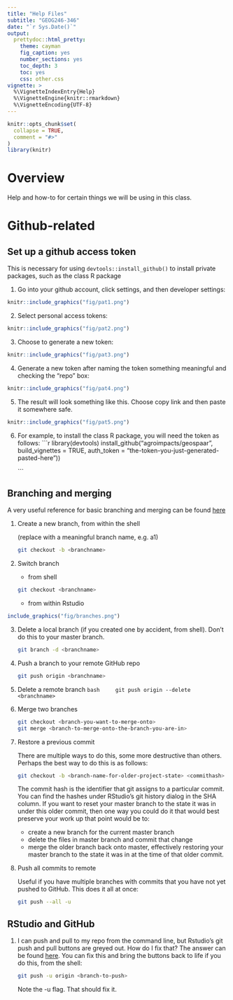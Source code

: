 ```yaml
---
title: "Help Files"
subtitle: "GEOG246-346"
date: "`r Sys.Date()`"
output:
  prettydoc::html_pretty:
    theme: cayman
    fig_caption: yes
    number_sections: yes
    toc_depth: 3
    toc: yes
    css: other.css
vignette: >
  %\VignetteIndexEntry{Help}
  %\VignetteEngine{knitr::rmarkdown}
  %\VignetteEncoding{UTF-8}
---
```


```r
knitr::opts_chunk$set(
  collapse = TRUE,
  comment = "#>"
)
library(knitr)
```

# Overview
Help and how-to for certain things we will be using in this class.

# Github-related{#github-related}
## Set up a github access token{#set-up-a-github-access-token}

This is necessary for using `devtools::install_github()` to install private packages, such as the class R package

1. Go into your github account, click settings, and then developer settings:

```r
knitr::include_graphics("fig/pat1.png")
```

2. Select personal access tokens:

```r
knitr::include_graphics("fig/pat2.png")
```

3. Choose to generate a new token:

```r
knitr::include_graphics("fig/pat3.png")
```

4. Generate a new token after naming the token something meaningful and checking the "repo" box:

```r
knitr::include_graphics("fig/pat4.png")
```

5. The result will look something like this. Choose copy link and then paste it somewhere safe. 
```r
knitr::include_graphics("fig/pat5.png")
```

6. For example, to install the class R package, you will need the token as follows: 
    ```r
    library(devtools)
    install_github("agroimpacts/geospaar", build_vignettes = TRUE, 
                   auth_token = "the-token-you-just-generated-pasted-here"))

    ```

## Branching and merging{#branching-and-merging}

A very useful reference for basic branching and merging can be found [here](https://git-scm.com/book/en/v2/Git-Branching-Basic-Branching-and-Merging)

1. Create a new branch, from within the shell

    (replace <branchname> with a meaningful branch name, e.g. a1)
    
    ```bash
    git checkout -b <branchname>
    ```

2. Switch branch

    - from shell
    
    ```bash
    git checkout <branchname>
    ```

    - from within Rstudio
    
```r
include_graphics("fig/branches.png") 
```


3. Delete a local branch (if you created one by accident, from shell). Don't do this to your master branch. 

    ```bash
    git branch -d <branchname>
    ```


4. Push a branch to your remote GitHub repo

    ```bash
    git push origin <branchname>
    ```

5. Delete a remote branch
    ```bash
    git push origin --delete <branchname>
    ```

6. Merge two branches

    ```bash
    git checkout <branch-you-want-to-merge-onto>
    git merge <branch-to-merge-onto-the-branch-you-are-in>
    ```

7. Restore a previous commit


    There are multiple ways to do this, some more destructive than others. Perhaps the best way to do this is as follows: 

    ```bash
    git checkout -b <branch-name-for-older-project-state> <commithash>
    ```


    The commit hash is the identifier that git assigns to a particular commit. You can find the hashes under RStudio's git history dialog in the SHA column. If you want to reset your master branch to the state it was in under this older commit, then one way you could do it that would best preserve your work up that point would be to: 
    
    - create a new branch for the current master branch
    - delete the files in master branch and commit that change
    - merge the older branch back onto master, effectively restoring your master branch to the state it was in at the time of that older commit.

8. Push all commits to remote


    Useful if you have multiple branches with commits that you have not yet pushed to GitHub. This does it all at once: 

    ```bash
    git push --all -u 
    ```

## RStudio and GitHub

1. I can push and pull to my repo from the command line, but Rstudio's git push and pull buttons are greyed out. How do I fix that? The answer can be found [here](https://landeco2point0.wordpress.com/2014/07/22/things-i-forget-pushpull-greyed-out-in-rstudio/). You can fix this and bring the buttons back to life if you do this, from the shell:

    ```bash
    git push -u origin <branch-to-push>
    ```
    
    Note the -u flag. That should fix it. 


